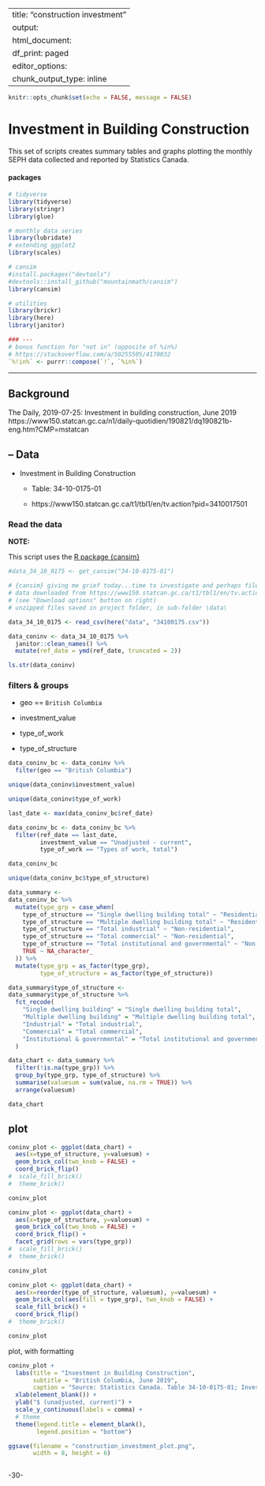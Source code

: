 <!--
Copyright 2018 Province of British Columbia

Licensed under the Apache License, Version 2.0 (the "License");
you may not use this file except in compliance with the License.
You may obtain a copy of the License at

http://www.apache.org/licenses/LICENSE-2.0

Unless required by applicable law or agreed to in writing, software distributed under the License is distributed on an "AS IS" BASIS,
WITHOUT WARRANTIES OR CONDITIONS OF ANY KIND, either express or implied.
See the License for the specific language governing permissions and limitations under the License.
-->

---
title: "construction investment"
output:
  html_document:
    df_print: paged
editor_options:
  chunk_output_type: inline
---

```r

knitr::opts_chunk$set(echo = FALSE, message = FALSE)

```

# Investment in Building Construction


This set of scripts creates summary tables and graphs plotting the monthly SEPH data collected and reported by Statistics Canada.

#### packages

```r

# tidyverse
library(tidyverse)
library(stringr)
library(glue)

# monthly data series
library(lubridate)
# extending ggplot2
library(scales)

# cansim
#install.packages("devtools")
#devtools::install_github("mountainmath/cansim")
library(cansim)

# utilities
library(brickr)
library(here)
library(janitor)

### ---
# bonus function for "not in" (opposite of %in%)
# https://stackoverflow.com/a/50255505/4170032
`%!in%` <- purrr::compose(`!`, `%in%`)

```

---

## Background


The Daily, 2019-07-25: Investment in building construction, June 2019
https://www150.statcan.gc.ca/n1/daily-quotidien/190821/dq190821b-eng.htm?CMP=mstatcan



## -- Data

* Investment in Building Construction

  - Table: 34-10-0175-01
  
  - https://www150.statcan.gc.ca/t1/tbl1/en/tv.action?pid=3410017501


### Read the data


**NOTE:**

This script uses the [R package {cansim}](https://github.com/mountainMath/cansim)


```r

#data_34_10_0175 <- get_cansim("34-10-0175-01")

# {cansim} giving me grief today...time to investigate and perhaps file an issue
# data downloaded from https://www150.statcan.gc.ca/t1/tbl1/en/tv.action?pid=3410017501 
# (see "Download options" button on right)
# unzipped files saved in project folder, in sub-folder \data\

data_34_10_0175 <- read_csv(here("data", "34100175.csv"))

data_coninv <- data_34_10_0175 %>%
  janitor::clean_names() %>%
  mutate(ref_date = ymd(ref_date, truncated = 2))

ls.str(data_coninv)


```


### filters & groups

* geo == `British Columbia`

* investment_value

* type_of_work

* type_of_structure

```r

data_coninv_bc <- data_coninv %>%
  filter(geo == "British Columbia")

unique(data_coninv$investment_value)

unique(data_coninv$type_of_work)

```


```r


last_date <- max(data_coninv_bc$ref_date)

data_coninv_bc <- data_coninv_bc %>%
  filter(ref_date == last_date,
         investment_value == "Unadjusted - current",
         type_of_work == "Types of work, total")

data_coninv_bc

unique(data_coninv_bc$type_of_structure)

data_summary <-
data_coninv_bc %>%
  mutate(type_grp = case_when(
    type_of_structure == "Single dwelling building total" ~ "Residential",
    type_of_structure == "Multiple dwelling building total" ~ "Residential",
    type_of_structure == "Total industrial" ~ "Non-residential",
    type_of_structure == "Total commercial" ~ "Non-residential",
    type_of_structure == "Total institutional and governmental" ~ "Non-residential",
    TRUE ~ NA_character_
  )) %>%
  mutate(type_grp = as_factor(type_grp),
         type_of_structure = as_factor(type_of_structure))

data_summary$type_of_structure <-
data_summary$type_of_structure %>%
  fct_recode(
    "Single dwelling building" = "Single dwelling building total",
    "Multiple dwelling building" = "Multiple dwelling building total",
    "Industrial" = "Total industrial",
    "Commercial" = "Total commercial",
    "Institutional & governmental" = "Total institutional and governmental"
  )

data_chart <- data_summary %>%
  filter(!is.na(type_grp)) %>%
  group_by(type_grp, type_of_structure) %>%
  summarise(valuesum = sum(value, na.rm = TRUE)) %>%
  arrange(valuesum)

data_chart

```

## plot

```r

coninv_plot <- ggplot(data_chart) +
  aes(x=type_of_structure, y=valuesum) + 
  geom_brick_col(two_knob = FALSE) +
  coord_brick_flip() 
#  scale_fill_brick() 
#  theme_brick()

coninv_plot

```

```r

coninv_plot <- ggplot(data_chart) +
  aes(x=type_of_structure, y=valuesum) + 
  geom_brick_col(two_knob = FALSE) +
  coord_brick_flip() +
  facet_grid(rows = vars(type_grp))
#  scale_fill_brick() 
#  theme_brick()

coninv_plot

```



```r

coninv_plot <- ggplot(data_chart) +
  aes(x=reorder(type_of_structure, valuesum), y=valuesum) + 
  geom_brick_col(aes(fill = type_grp), two_knob = FALSE) +
  scale_fill_brick() +
  coord_brick_flip() 
#  theme_brick()

coninv_plot

```

plot, with formatting

```r

coninv_plot +
  labs(title = "Investment in Building Construction",
       subtitle = "British Columbia, June 2019",
       caption = "Source: Statistics Canada. Table 34-10-0175-01; Investment in Building Construction") +
  xlab(element_blank()) +
  ylab("$ (unadjusted, current)") +
  scale_y_continuous(labels = comma) +
  # theme
  theme(legend.title = element_blank(),
        legend.position = "bottom")

```




```r

ggsave(filename = "construction_investment_plot.png", 
       width = 8, height = 6)



```


-30-
